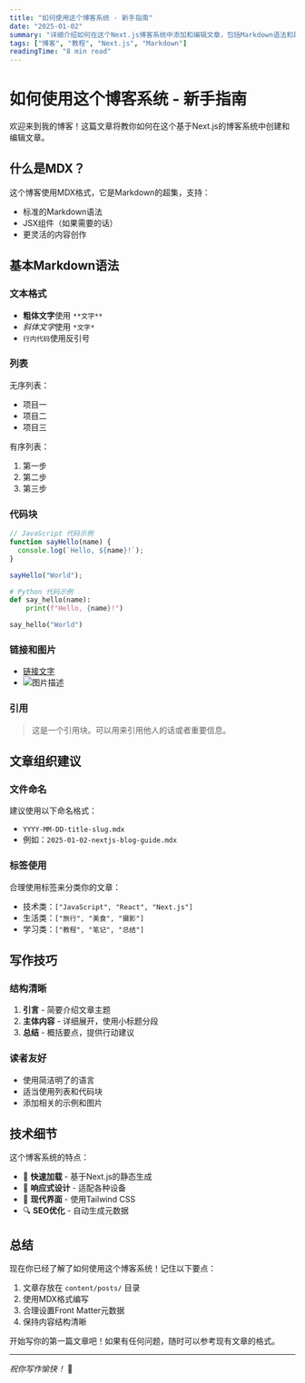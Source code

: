 ```yaml
---
title: "如何使用这个博客系统 - 新手指南"
date: "2025-01-02"
summary: "详细介绍如何在这个Next.js博客系统中添加和编辑文章，包括Markdown语法和最佳实践。"
tags: ["博客", "教程", "Next.js", "Markdown"]
readingTime: "8 min read"
---
```


# 如何使用这个博客系统 - 新手指南

欢迎来到我的博客！这篇文章将教你如何在这个基于Next.js的博客系统中创建和编辑文章。

## 什么是MDX？

这个博客使用MDX格式，它是Markdown的超集，支持：

- 标准的Markdown语法
- JSX组件（如果需要的话）
- 更灵活的内容创作

## 基本Markdown语法

### 文本格式

- **粗体文字**使用 `**文字**`
- *斜体文字*使用 `*文字*`
- `行内代码`使用反引号

### 列表

无序列表：
- 项目一
- 项目二
- 项目三

有序列表：
1. 第一步
2. 第二步
3. 第三步

### 代码块

```javascript
// JavaScript 代码示例
function sayHello(name) {
  console.log(`Hello, ${name}!`);
}

sayHello("World");
```

```python
# Python 代码示例
def say_hello(name):
    print(f"Hello, {name}!")

say_hello("World")
```

### 链接和图片

- [链接文字](https://example.com)
- ![图片描述](https://via.placeholder.com/400x200)

### 引用

> 这是一个引用块。可以用来引用他人的话或者重要信息。

## 文章组织建议

### 文件命名

建议使用以下命名格式：
- `YYYY-MM-DD-title-slug.mdx`
- 例如：`2025-01-02-nextjs-blog-guide.mdx`

### 标签使用

合理使用标签来分类你的文章：
- 技术类：`["JavaScript", "React", "Next.js"]`
- 生活类：`["旅行", "美食", "摄影"]`
- 学习类：`["教程", "笔记", "总结"]`

## 写作技巧

### 结构清晰

1. **引言** - 简要介绍文章主题
2. **主体内容** - 详细展开，使用小标题分段
3. **总结** - 概括要点，提供行动建议

### 读者友好

- 使用简洁明了的语言
- 适当使用列表和代码块
- 添加相关的示例和图片

## 技术细节

这个博客系统的特点：

- 🚀 **快速加载** - 基于Next.js的静态生成
- 📱 **响应式设计** - 适配各种设备
- 🎨 **现代界面** - 使用Tailwind CSS
- 🔍 **SEO优化** - 自动生成元数据

## 总结

现在你已经了解了如何使用这个博客系统！记住以下要点：

1. 文章存放在 `content/posts/` 目录
2. 使用MDX格式编写
3. 合理设置Front Matter元数据
4. 保持内容结构清晰

开始写你的第一篇文章吧！如果有任何问题，随时可以参考现有文章的格式。

---

*祝你写作愉快！* 📝 